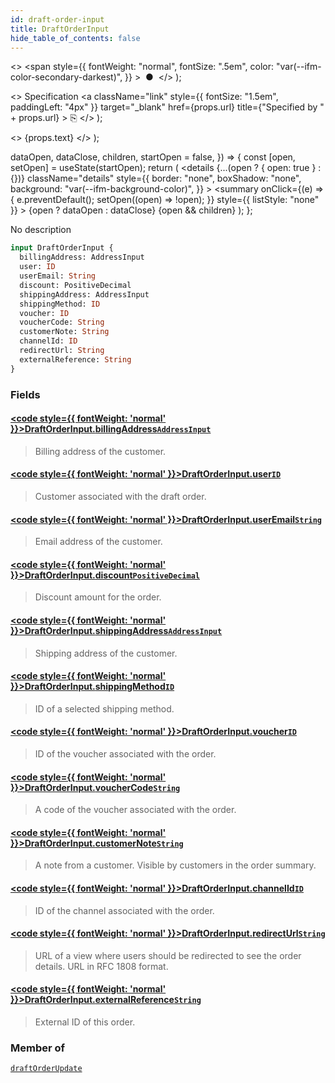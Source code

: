 ```yaml
---
id: draft-order-input
title: DraftOrderInput
hide_table_of_contents: false
---
```


  <>
    <span
      style={{
        fontWeight: "normal",
        fontSize: ".5em",
        color: "var(--ifm-color-secondary-darkest)",
      }}
    >
      &nbsp;●&nbsp;
    </span>
  </>
);

  <>
    Specification
    <a
      className="link"
      style={{ fontSize: "1.5em", paddingLeft: "4px" }}
      target="\_blank"
      href={props.url}
      title={"Specified by " + props.url}
    >
      ⎘
    </a>
  </>
);

  <>
    <span className={props.class}>{props.text}</span>
  </>
);


  dataOpen,
  dataClose,
  children,
  startOpen = false,
}) => {
  const [open, setOpen] = useState(startOpen);
  return (
    <details
      {...(open ? { open: true } : {})}
      className="details"
      style={{
        border: "none",
        boxShadow: "none",
        background: "var(--ifm-background-color)",
      }}
    >
      <summary
        onClick={(e) => {
          e.preventDefault();
          setOpen((open) => !open);
        }}
        style={{ listStyle: "none" }}
      >
        {open ? dataOpen : dataClose}
      </summary>
      {open && children}
    </details>
  );
};

No description

```graphql
input DraftOrderInput {
  billingAddress: AddressInput
  user: ID
  userEmail: String
  discount: PositiveDecimal
  shippingAddress: AddressInput
  shippingMethod: ID
  voucher: ID
  voucherCode: String
  customerNote: String
  channelId: ID
  redirectUrl: String
  externalReference: String
}
```

### Fields

#### [<code style={{ fontWeight: 'normal' }}>DraftOrderInput.<b>billingAddress</b></code>](#)<Bullet />[`AddressInput`](../../../api-reference/miscellaneous/inputs/address-input) <Badge class="badge badge--secondary" text="input"/>

> Billing address of the customer.

#### [<code style={{ fontWeight: 'normal' }}>DraftOrderInput.<b>user</b></code>](#)<Bullet />[`ID`](../../../api-reference/miscellaneous/scalars/id) <Badge class="badge badge--secondary" text="scalar"/>

> Customer associated with the draft order.

#### [<code style={{ fontWeight: 'normal' }}>DraftOrderInput.<b>userEmail</b></code>](#)<Bullet />[`String`](../../../api-reference/miscellaneous/scalars/string) <Badge class="badge badge--secondary" text="scalar"/>

> Email address of the customer.

#### [<code style={{ fontWeight: 'normal' }}>DraftOrderInput.<b>discount</b></code>](#)<Bullet />[`PositiveDecimal`](../../../api-reference/miscellaneous/scalars/positive-decimal) <Badge class="badge badge--secondary" text="scalar"/>

> Discount amount for the order.

#### [<code style={{ fontWeight: 'normal' }}>DraftOrderInput.<b>shippingAddress</b></code>](#)<Bullet />[`AddressInput`](../../../api-reference/miscellaneous/inputs/address-input) <Badge class="badge badge--secondary" text="input"/>

> Shipping address of the customer.

#### [<code style={{ fontWeight: 'normal' }}>DraftOrderInput.<b>shippingMethod</b></code>](#)<Bullet />[`ID`](../../../api-reference/miscellaneous/scalars/id) <Badge class="badge badge--secondary" text="scalar"/>

> ID of a selected shipping method.

#### [<code style={{ fontWeight: 'normal' }}>DraftOrderInput.<b>voucher</b></code>](#)<Bullet />[`ID`](../../../api-reference/miscellaneous/scalars/id) <Badge class="badge badge--secondary" text="scalar"/>

> ID of the voucher associated with the order.

#### [<code style={{ fontWeight: 'normal' }}>DraftOrderInput.<b>voucherCode</b></code>](#)<Bullet />[`String`](../../../api-reference/miscellaneous/scalars/string) <Badge class="badge badge--secondary" text="scalar"/>

> A code of the voucher associated with the order.
>
> <Badge text="Added in Saleor 3.18" class="secondary margin-bottom--sm" />

#### [<code style={{ fontWeight: 'normal' }}>DraftOrderInput.<b>customerNote</b></code>](#)<Bullet />[`String`](../../../api-reference/miscellaneous/scalars/string) <Badge class="badge badge--secondary" text="scalar"/>

> A note from a customer. Visible by customers in the order summary.

#### [<code style={{ fontWeight: 'normal' }}>DraftOrderInput.<b>channelId</b></code>](#)<Bullet />[`ID`](../../../api-reference/miscellaneous/scalars/id) <Badge class="badge badge--secondary" text="scalar"/>

> ID of the channel associated with the order.

#### [<code style={{ fontWeight: 'normal' }}>DraftOrderInput.<b>redirectUrl</b></code>](#)<Bullet />[`String`](../../../api-reference/miscellaneous/scalars/string) <Badge class="badge badge--secondary" text="scalar"/>

> URL of a view where users should be redirected to see the order details. URL in RFC 1808 format.

#### [<code style={{ fontWeight: 'normal' }}>DraftOrderInput.<b>externalReference</b></code>](#)<Bullet />[`String`](../../../api-reference/miscellaneous/scalars/string) <Badge class="badge badge--secondary" text="scalar"/>

> External ID of this order.
>
> <Badge text="Added in Saleor 3.10" class="secondary margin-bottom--sm" />

### Member of

[`draftOrderUpdate`](../../../api-reference/orders/mutations/draft-order-update) <Badge class="badge badge--secondary" text="mutation"/>
